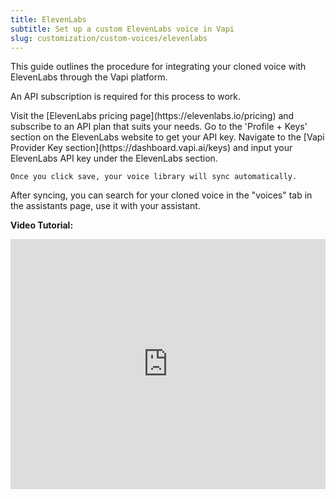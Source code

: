 ```yaml
---
title: ElevenLabs
subtitle: Set up a custom ElevenLabs voice in Vapi
slug: customization/custom-voices/elevenlabs
---
```


This guide outlines the procedure for integrating your cloned voice with ElevenLabs through the Vapi platform.

<Note>An API subscription is required for this process to work.</Note>

<Steps>
  <Step title="Obtain an ElevenLabs API subscription">
    Visit the [ElevenLabs pricing page](https://elevenlabs.io/pricing) and subscribe to an API plan that suits your needs.
  </Step>
  <Step title="Retrieve your API key">
    Go to the 'Profile + Keys' section on the ElevenLabs website to get your API key.
  </Step>
  <Step title="Enter your API key in Vapi">
    Navigate to the [Vapi Provider Key section](https://dashboard.vapi.ai/keys) and input your ElevenLabs API key under the ElevenLabs section.

    Once you click save, your voice library will sync automatically.
  </Step>
  <Step title="Search and use your cloned voice">
    After syncing, you can search for your cloned voice in the "voices" tab in the assistants page, use it with your assistant.
  </Step>
</Steps>

**Video Tutorial:**
<iframe
  src="https://www.loom.com/embed/91568c17289740889c278f458f0d291c?sid=a0c812fa-5809-4ffa-8391-6a578c3e0608"
  title="Loom video player"
  frameborder="0"
  allow="accelerometer; autoplay; clipboard-write; encrypted-media; gyroscope; picture-in-picture; web-share"
  referrerpolicy="strict-origin-when-cross-origin"
  width="100%"
  height="400px"
  allowfullscreen
/>
